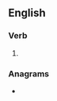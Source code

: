 ==English==

===Verb===
{{head|en|verb form}}

# {{en-past of|coventrate}}

===Anagrams===
* {{l|en|detector van}}